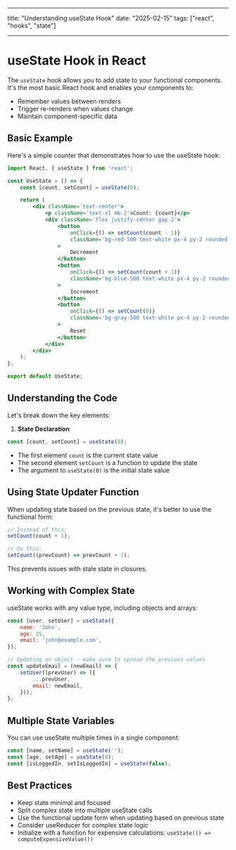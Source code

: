 
---

title: "Understanding useState Hook"
date: "2025-02-15"
tags: ["react", "hooks", "state"]

---

# useState Hook in React

The `useState` hook allows you to add state to your functional components. It's the most basic React hook and enables your components to:

-   Remember values between renders
-   Trigger re-renders when values change
-   Maintain component-specific data

## Basic Example

Here's a simple counter that demonstrates how to use the useState hook:

```jsx
import React, { useState } from 'react';

const UseState = () => {
    const [count, setCount] = useState(0);

    return (
        <div className='text-center'>
            <p className='text-xl mb-2'>Count: {count}</p>
            <div className='flex justify-center gap-2'>
                <button
                    onClick={() => setCount(count - 1)}
                    className='bg-red-500 text-white px-4 py-2 rounded hover:bg-red-600'
                >
                    Decrement
                </button>
                <button
                    onClick={() => setCount(count + 1)}
                    className='bg-blue-500 text-white px-4 py-2 rounded hover:bg-blue-600'
                >
                    Increment
                </button>
                <button
                    onClick={() => setCount(0)}
                    className='bg-gray-500 text-white px-4 py-2 rounded hover:bg-gray-600'
                >
                    Reset
                </button>
            </div>
        </div>
    );
};

export default UseState;
```

## Understanding the Code

Let's break down the key elements:

1. **State Declaration**

```jsx
const [count, setCount] = useState(0);
```

-   The first element `count` is the current state value
-   The second element `setCount` is a function to update the state
-   The argument to `useState(0)` is the initial state value

## Using State Updater Function

When updating state based on the previous state, it's better to use the functional form:

```jsx
// Instead of this:
setCount(count + 1);

// Do this:
setCount((prevCount) => prevCount + 1);
```

This prevents issues with stale state in closures.

## Working with Complex State

useState works with any value type, including objects and arrays:

```jsx
const [user, setUser] = useState({
    name: 'John',
    age: 25,
    email: 'john@example.com',
});

// Updating an object - make sure to spread the previous values
const updateEmail = (newEmail) => {
    setUser((prevUser) => ({
        ...prevUser,
        email: newEmail,
    }));
};
```

## Multiple State Variables

You can use useState multiple times in a single component:

```jsx
const [name, setName] = useState('');
const [age, setAge] = useState(0);
const [isLoggedIn, setIsLoggedIn] = useState(false);
```

## Best Practices

-   Keep state minimal and focused
-   Split complex state into multiple useState calls
-   Use the functional update form when updating based on previous state
-   Consider useReducer for complex state logic
-   Initialize with a function for expensive calculations: `useState(() => computeExpensiveValue())`

<CodeDemo>
    <UseState />
</CodeDemo>
